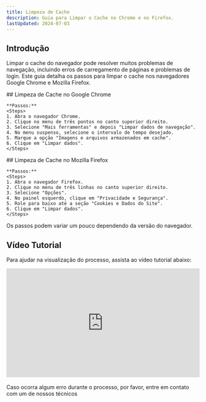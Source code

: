 ```yaml
---
title: Limpeza de Cache
description: Guia para Limpar o Cache no Chrome e no Firefox.
lastUpdated: 2024-07-03
---
```




## Introdução

Limpar o cache do navegador pode resolver muitos problemas de navegação, incluindo erros de carregamento de páginas e problemas de login. Este guia detalha os passos para limpar o cache nos navegadores Google Chrome e Mozilla Firefox.

<Tabs>
  <TabItem label="Chrome" icon="chrome">
    ## Limpeza de Cache no Google Chrome

    **Passos:**
    <Steps>
    1. Abra o navegador Chrome.
    2. Clique no menu de três pontos no canto superior direito.
    3. Selecione "Mais ferramentas" e depois "Limpar dados de navegação".
    4. No menu suspenso, selecione o intervalo de tempo desejado.
    5. Marque a opção "Imagens e arquivos armazenados em cache".
    6. Clique em "Limpar dados".
    </Steps>

  </TabItem>
  <TabItem label="Firefox" icon="firefox">
    ## Limpeza de Cache no Mozilla Firefox

    **Passos:**
    <Steps>
    1. Abra o navegador Firefox.
    2. Clique no menu de três linhas no canto superior direito.
    3. Selecione "Opções".
    4. No painel esquerdo, clique em "Privacidade e Segurança".
    5. Role para baixo até a seção "Cookies e Dados do Site".
    6. Clique em "Limpar dados".
    </Steps>

  </TabItem>
    <Aside type="note">Os passos podem variar um pouco dependendo da versão do navegador.</Aside>
</Tabs>

## Vídeo Tutorial

Para ajudar na visualização do processo, assista ao vídeo tutorial abaixo:

<div style="position:relative;padding-bottom:56.25%;height:0;overflow:hidden;"> <iframe style="width:100%;height:100%;position:absolute;left:0px;top:0px;overflow:hidden" frameborder="0" type="text/html" src="https://www.dailymotion.com/embed/video/k4468wSAVJd4B5B2MsI" width="100%" height="100%" allowfullscreen title="Dailymotion Video Player" > </iframe> </div>

<br />

<Aside type="tip">
  Caso ocorra algum erro durante o processo, por favor, entre em contato com um
  de nossos técnicos
</Aside>
